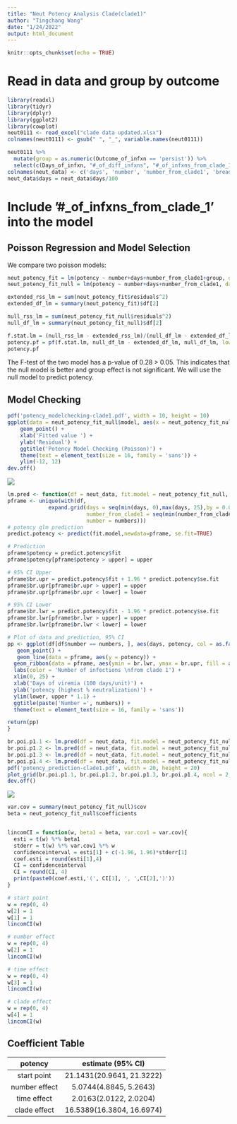 ---
title: "Neut Potency Analysis Clade(clade1)"
author: "Tingchang Wang"
date: "1/24/2022"
output: html_document
---

```{r setup, include=FALSE}
knitr::opts_chunk$set(echo = TRUE)
```

# Read in data and group by outcome
```{r message=FALSE, warning=FALSE}
library(readxl)
library(tidyr)
library(dplyr)
library(ggplot2)
library(cowplot)
neut0111 <- read_excel("clade data updated.xlsx")
colnames(neut0111) <- gsub(" ", "_", variable.names(neut0111))

neut0111 %>% 
  mutate(group = as.numeric(Outcome_of_infxn == 'persist')) %>%
  select(c(Days_of_infxn, "#_of_diff_infxns", "#_of_infxns_from_clade_1", Breadth, Potency, group)) -> neut_data
colnames(neut_data) <- c('days', 'number', 'number_from_clade1', 'breadth', 'potency', 'group')
neut_data$days = neut_data$days/100
```

# Include '#_of_infxns_from_clade_1' into the model

## Poisson Regression and Model Selection

We compare two poisson models:

\begin{aligned}
& Extended\  model: \\

&E[Potency|number, days, group] = \beta_0 + \beta_1 * number + \beta_2 * days + \beta_3 * number\ from\ clade1 + \beta_4 * group \\

& Null\  model: \\

&E[Potency|number, days, group] = \beta_0 + \beta_1 * number + \beta_2 * days + \beta_3 * number\ from\ clade1 \\

\end{aligned}
```{r}
neut_potency_fit = lm(potency ~ number+days+number_from_clade1+group, data = neut_data)
neut_potency_fit_null = lm(potency ~ number+days+number_from_clade1, data = neut_data)

extended_rss_lm = sum(neut_potency_fit$residuals^2)
extended_df_lm = summary(neut_potency_fit)$df[2]

null_rss_lm = sum(neut_potency_fit_null$residuals^2)
null_df_lm = summary(neut_potency_fit_null)$df[2]

f.stat.lm = (null_rss_lm - extended_rss_lm)/(null_df_lm - extended_df_lm)/(extended_rss_lm/extended_df_lm)
potency.pf = pf(f.stat.lm, null_df_lm - extended_df_lm, null_df_lm, lower.tail = FALSE)
potency.pf
```

The F-test of the two model has a p-value of 0.28 > 0.05. This indicates that the null model is better and group effect is not significant. We will use the null model to predict potency.

## Model Checking
```{r}
pdf('potency_modelchecking-clade1.pdf', width = 10, height = 10)
ggplot(data = neut_potency_fit_null$model, aes(x = neut_potency_fit_null$fitted.values, y = summary(neut_potency_fit_null)$residual)) +
    geom_point() +
    xlab('Fitted value ') +
    ylab('Residual') +
    ggtitle('Potency Model Checking (Poisson)') + 
    theme(text = element_text(size = 16, family = 'sans')) +
    ylim(-12, 12)
dev.off()
```



![](potency_modelchecking-clade1.png)



```{r, eval=TRUE, include=FALSE}
lm.pred <- function(df = neut_data, fit.model = neut_potency_fit_null, upper = 100, lower = 0, numbers = 1){
pframe <- unique(with(df,
             expand.grid(days = seq(min(days, 0),max(days, 25),by = 0.02),
                         number_from_clade1 = seq(min(number_from_clade1), max(number_from_clade1), by = 1),
                         number = numbers)))
# potency glm prediction 
predict.potency <- predict(fit.model,newdata=pframe, se.fit=TRUE)

# Prediction
pframe$potency = predict.potency$fit
pframe$potency[pframe$potency > upper] = upper

# 95% CI Upper 
pframe$br.upr = predict.potency$fit + 1.96 * predict.potency$se.fit
pframe$br.upr[pframe$br.upr > upper] = upper
pframe$br.upr[pframe$br.upr < lower] = lower

# 95% CI Lower 
pframe$br.lwr = predict.potency$fit - 1.96 * predict.potency$se.fit
pframe$br.lwr[pframe$br.lwr > upper] = upper
pframe$br.lwr[pframe$br.lwr < lower] = lower

# Plot of data and prediction, 95% CI
pp <- ggplot(df[df$number == numbers, ], aes(days, potency, col = as.factor(number_from_clade1))) +
   geom_point() +
   geom_line(data = pframe, aes(y = potency)) +
  geom_ribbon(data = pframe, aes(ymin = br.lwr, ymax = br.upr, fill = as.factor(number_from_clade1), color = NULL), alpha = .2, show.legend = FALSE) +
  labs(color = 'Number of infections \nfrom clade 1') +
  xlim(0, 25) + 
  xlab('Days of viremia (100 days/unit)') +
  ylab('potency (highest % neutralization)') + 
  ylim(lower, upper * 1.1) +
  ggtitle(paste('Number =', numbers)) + 
  theme(text = element_text(size = 16, family = 'sans'))

return(pp)
}
```

```{r}
br.poi.p1.1 <- lm.pred(df = neut_data, fit.model = neut_potency_fit_null, upper = 100, lower = 0, numbers = 1)
br.poi.p1.2 <- lm.pred(df = neut_data, fit.model = neut_potency_fit_null, upper = 100, lower = 0, numbers = 2)
br.poi.p1.3 <- lm.pred(df = neut_data, fit.model = neut_potency_fit_null, upper = 100, lower = 0, numbers = 3)
br.poi.p1.4 <- lm.pred(df = neut_data, fit.model = neut_potency_fit_null, upper = 100, lower = 0, numbers = 4)
pdf('potency_prediction-clade1.pdf', width = 20, height = 20)
plot_grid(br.poi.p1.1, br.poi.p1.2, br.poi.p1.3, br.poi.p1.4, ncol = 2, labels ='AUTO')
dev.off()
```

![](potency_prediction-clade1.png)




```{r, eval=FALSE, include=FALSE}

var.cov = summary(neut_potency_fit_null)$cov
beta = neut_potency_fit_null$coefficients


lincomCI = function(w, beta1 = beta, var.cov1 = var.cov){
  esti = t(w) %*% beta1
  stderr = t(w) %*% var.cov1 %*% w
  confidenceinterval = esti[1] + c(-1.96, 1.96)*stderr[1]
  coef.esti = round(esti[1],4)
  CI = confidenceinterval
  CI = round(CI, 4)
  print(paste0(coef.esti,'(', CI[1], ', ',CI[2],')'))
}

# start point
w = rep(0, 4)
w[2] = 1
w[1] = 1
lincomCI(w)

# number effect
w = rep(0, 4)
w[2] = 1
lincomCI(w)

# time effect
w = rep(0, 4)
w[3] = 1
lincomCI(w)

# clade effect
w = rep(0, 4)
w[4] = 1
lincomCI(w)
```


## Coefficient Table 

|    potency    |      estimate (95% CI)     |
|:-------------:|:--------------------------:|
|  start point  | 21.1431(20.9641, 21.3222)  |
| number effect |   5.0744(4.8845, 5.2643)   |
|  time effect  |   2.0163(2.0122, 2.0204)   |
|  clade effect |  16.5389(16.3804, 16.6974) |



